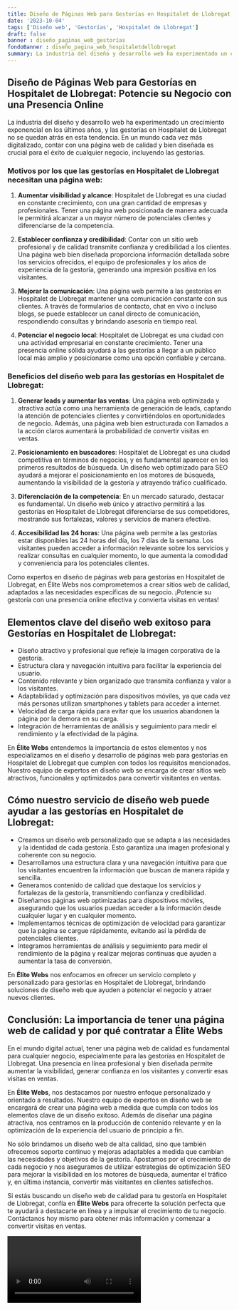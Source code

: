 ```yaml
---
title: Diseño de Páginas Web para Gestorías en Hospitalet de Llobregat
date: '2023-10-04'
tags: ['Diseño web', 'Gestorías', 'Hospitalet de Llobregat']
draft: false
banner : diseño_paginas_web_gestorías
fondoBanner : diseño_pagina_web_hospitaletdellobregat
summary: La industria del diseño y desarrollo web ha experimentado un crecimiento exponencial en los últimos años, y las gestorías en Hospitalet de Llobregat no se quedan atrás en esta tendencia. En un mundo cada vez más digitalizado, contar con una página web de calidad y bien diseñada es crucial para el éxito de cualquier negocio, incluyendo las gestorías.
---
```


## Diseño de Páginas Web para Gestorías en Hospitalet de Llobregat: Potencie su Negocio con una Presencia Online

La industria del diseño y desarrollo web ha experimentado un crecimiento exponencial en los últimos años, y las gestorías en Hospitalet de Llobregat no se quedan atrás en esta tendencia. En un mundo cada vez más digitalizado, contar con una página web de calidad y bien diseñada es crucial para el éxito de cualquier negocio, incluyendo las gestorías.

### Motivos por los que las gestorías en Hospitalet de Llobregat necesitan una página web:

1. **Aumentar visibilidad y alcance**: Hospitalet de Llobregat es una ciudad en constante crecimiento, con una gran cantidad de empresas y profesionales. Tener una página web posicionada de manera adecuada le permitirá alcanzar a un mayor número de potenciales clientes y diferenciarse de la competencia.

2. **Establecer confianza y credibilidad**: Contar con un sitio web profesional y de calidad transmite confianza y credibilidad a los clientes. Una página web bien diseñada proporciona información detallada sobre los servicios ofrecidos, el equipo de profesionales y los años de experiencia de la gestoría, generando una impresión positiva en los visitantes.

3. **Mejorar la comunicación**: Una página web permite a las gestorías en Hospitalet de Llobregat mantener una comunicación constante con sus clientes. A través de formularios de contacto, chat en vivo o incluso blogs, se puede establecer un canal directo de comunicación, respondiendo consultas y brindando asesoría en tiempo real.

4. **Potenciar el negocio local**: Hospitalet de Llobregat es una ciudad con una actividad empresarial en constante crecimiento. Tener una presencia online sólida ayudará a las gestorías a llegar a un público local más amplio y posicionarse como una opción confiable y cercana.

### Beneficios del diseño web para las gestorías en Hospitalet de Llobregat:

1. **Generar leads y aumentar las ventas**: Una página web optimizada y atractiva actúa como una herramienta de generación de leads, captando la atención de potenciales clientes y convirtiéndolos en oportunidades de negocio. Además, una página web bien estructurada con llamados a la acción claros aumentará la probabilidad de convertir visitas en ventas.

2. **Posicionamiento en buscadores**: Hospitalet de Llobregat es una ciudad competitiva en términos de negocios, y es fundamental aparecer en los primeros resultados de búsqueda. Un diseño web optimizado para SEO ayudará a mejorar el posicionamiento en los motores de búsqueda, aumentando la visibilidad de la gestoría y atrayendo tráfico cualificado.

3. **Diferenciación de la competencia**: En un mercado saturado, destacar es fundamental. Un diseño web único y atractivo permitirá a las gestorías en Hospitalet de Llobregat diferenciarse de sus competidores, mostrando sus fortalezas, valores y servicios de manera efectiva.

4. **Accesibilidad las 24 horas**: Una página web permite a las gestorías estar disponibles las 24 horas del día, los 7 días de la semana. Los visitantes pueden acceder a información relevante sobre los servicios y realizar consultas en cualquier momento, lo que aumenta la comodidad y conveniencia para los potenciales clientes.

Como expertos en diseño de páginas web para gestorías en Hospitalet de Llobregat, en Élite Webs nos comprometemos a crear sitios web de calidad, adaptados a las necesidades específicas de su negocio. ¡Potencie su gestoría con una presencia online efectiva y convierta visitas en ventas!

<GifSeo />

<Cta />

## Elementos clave del diseño web exitoso para Gestorías en Hospitalet de Llobregat:

- Diseño atractivo y profesional que refleje la imagen corporativa de la gestoría.
- Estructura clara y navegación intuitiva para facilitar la experiencia del usuario.
- Contenido relevante y bien organizado que transmita confianza y valor a los visitantes.
- Adaptabilidad y optimización para dispositivos móviles, ya que cada vez más personas utilizan smartphones y tablets para acceder a internet.
- Velocidad de carga rápida para evitar que los usuarios abandonen la página por la demora en su carga.
- Integración de herramientas de análisis y seguimiento para medir el rendimiento y la efectividad de la página.

En **Élite Webs** entendemos la importancia de estos elementos y nos especializamos en el diseño y desarrollo de páginas web para gestorías en Hospitalet de Llobregat que cumplen con todos los requisitos mencionados. Nuestro equipo de expertos en diseño web se encarga de crear sitios web atractivos, funcionales y optimizados para convertir visitantes en ventas.

## Cómo nuestro servicio de diseño web puede ayudar a las gestorías en Hospitalet de Llobregat:

- Creamos un diseño web personalizado que se adapta a las necesidades y la identidad de cada gestoría. Esto garantiza una imagen profesional y coherente con su negocio.
- Desarrollamos una estructura clara y una navegación intuitiva para que los visitantes encuentren la información que buscan de manera rápida y sencilla.
- Generamos contenido de calidad que destaque los servicios y fortalezas de la gestoría, transmitiendo confianza y credibilidad.
- Diseñamos páginas web optimizadas para dispositivos móviles, asegurando que los usuarios puedan acceder a la información desde cualquier lugar y en cualquier momento.
- Implementamos técnicas de optimización de velocidad para garantizar que la página se cargue rápidamente, evitando así la pérdida de potenciales clientes.
- Integramos herramientas de análisis y seguimiento para medir el rendimiento de la página y realizar mejoras continuas que ayuden a aumentar la tasa de conversión.

En **Élite Webs** nos enfocamos en ofrecer un servicio completo y personalizado para gestorías en Hospitalet de Llobregat, brindando soluciones de diseño web que ayuden a potenciar el negocio y atraer nuevos clientes.

## Conclusión: La importancia de tener una página web de calidad y por qué contratar a Élite Webs

En el mundo digital actual, tener una página web de calidad es fundamental para cualquier negocio, especialmente para las gestorías en Hospitalet de Llobregat. Una presencia en línea profesional y bien diseñada permite aumentar la visibilidad, generar confianza en los visitantes y convertir esas visitas en ventas.

En **Élite Webs**, nos destacamos por nuestro enfoque personalizado y orientado a resultados. Nuestro equipo de expertos en diseño web se encargará de crear una página web a medida que cumpla con todos los elementos clave de un diseño exitoso. Además de diseñar una página atractiva, nos centramos en la producción de contenido relevante y en la optimización de la experiencia del usuario de principio a fin.

No sólo brindamos un diseño web de alta calidad, sino que también ofrecemos soporte continuo y mejoras adaptables a medida que cambian las necesidades y objetivos de la gestoría. Apostamos por el crecimiento de cada negocio y nos aseguramos de utilizar estrategias de optimización SEO para mejorar la visibilidad en los motores de búsqueda, aumentar el tráfico y, en última instancia, convertir más visitantes en clientes satisfechos.

Si estás buscando un diseño web de calidad para tu gestoría en Hospitalet de Llobregat, confía en **Élite Webs** para ofrecerte la solución perfecta que te ayudará a destacarte en línea y a impulsar el crecimiento de tu negocio. Contáctanos hoy mismo para obtener más información y comenzar a convertir visitas en ventas.

<Video />

<CtaBot job='Gestorías' city='Hospitalet de Llobregat'/>

<Gmaps query='Hospitalet de Llobregat+españa+maps' />